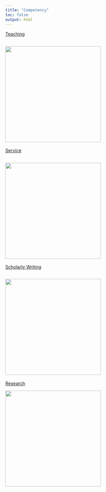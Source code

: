 ```yaml
---
title: "Competency"
toc: false
output: html
---
```


[Teaching](teaching.qmd)

## ![](images/teaching.jpeg){width="300"}

[Service](service.qmd)

## ![](images/service.jpeg){width="300"}

[Scholarly Writing](writing.qmd)

## ![](images/writing.jpeg){width="300"}

[Research](research.qmd)

![](images/research.jpeg){width="300"}
